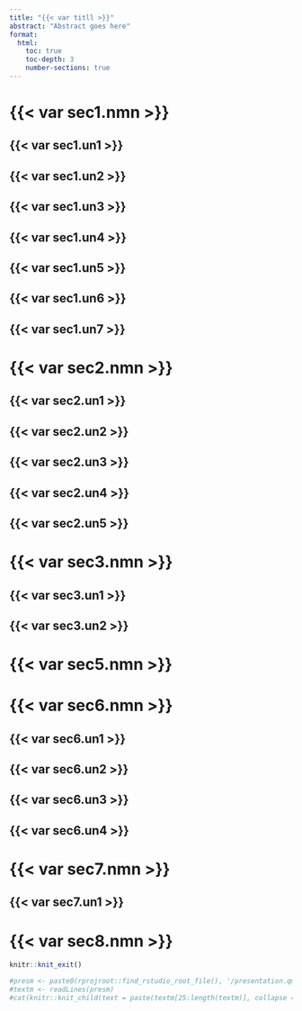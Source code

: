 ```yaml
---
title: "{{< var titll >}}"
abstract: "Abstract goes here"
format: 
  html:
    toc: true
    toc-depth: 3
    number-sections: true
---
```


# {{< var sec1.nmn >}}
## {{< var sec1.un1 >}}
## {{< var sec1.un2 >}}
## {{< var sec1.un3 >}}
## {{< var sec1.un4 >}}
## {{< var sec1.un5 >}}
## {{< var sec1.un6 >}}
## {{< var sec1.un7 >}}

# {{< var sec2.nmn >}}
## {{< var sec2.un1 >}}
## {{< var sec2.un2 >}}
## {{< var sec2.un3 >}}
## {{< var sec2.un4 >}}
## {{< var sec2.un5 >}}

# {{< var sec3.nmn >}}
## {{< var sec3.un1 >}}
## {{< var sec3.un2 >}}

# {{< var sec5.nmn >}}

# {{< var sec6.nmn >}}
## {{< var sec6.un1 >}}
## {{< var sec6.un2 >}}
## {{< var sec6.un3 >}}
## {{< var sec6.un4 >}}

# {{< var sec7.nmn >}}
## {{< var sec7.un1 >}}

# {{< var sec8.nmn >}}



```r
knitr::knit_exit()
```


```r
#presm <- paste0(rprojroot::find_rstudio_root_file(), '/presentation.qmd')
#textm <- readLines(presm)
#cat(knitr::knit_child(text = paste(textm[25:length(textm)], collapse = "\n"), quiet = TRUE))
```






